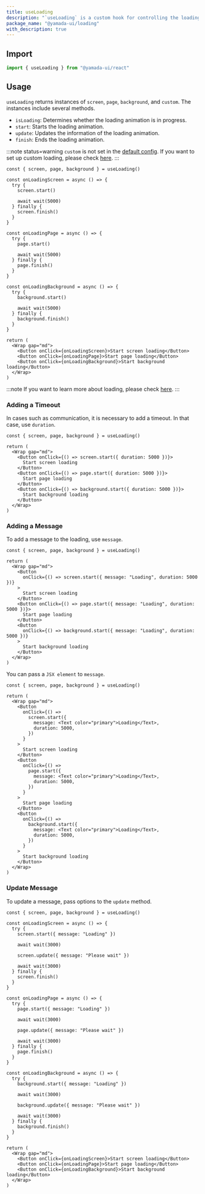 ```yaml
---
title: useLoading
description: "`useLoading` is a custom hook for controlling the loading of the application."
package_name: "@yamada-ui/loading"
with_description: true
---
```


## Import

```ts
import { useLoading } from "@yamada-ui/react"
```

## Usage

`useLoading` returns instances of `screen`, `page`, `background`, and `custom`. The instances include several methods.

- `isLoading`: Determines whether the loading animation is in progress.
- `start`: Starts the loading animation.
- `update`: Updates the information of the loading animation.
- `finish`: Ends the loading animation.

:::note status=warning
`custom` is not set in the [default config](/styled-system/configure/default-config). If you want to set up custom loading, please check [here](#Using-Custom-Components).
:::

```tsx functional=true
const { screen, page, background } = useLoading()

const onLoadingScreen = async () => {
  try {
    screen.start()

    await wait(5000)
  } finally {
    screen.finish()
  }
}

const onLoadingPage = async () => {
  try {
    page.start()

    await wait(5000)
  } finally {
    page.finish()
  }
}

const onLoadingBackground = async () => {
  try {
    background.start()

    await wait(5000)
  } finally {
    background.finish()
  }
}

return (
  <Wrap gap="md">
    <Button onClick={onLoadingScreen}>Start screen loading</Button>
    <Button onClick={onLoadingPage}>Start page loading</Button>
    <Button onClick={onLoadingBackground}>Start background loading</Button>
  </Wrap>
)
```

:::note
If you want to learn more about loading, please check [here](/styled-system/loading).
:::

### Adding a Timeout

In cases such as communication, it is necessary to add a timeout. In that case, use `duration`.

```tsx functional=true
const { screen, page, background } = useLoading()

return (
  <Wrap gap="md">
    <Button onClick={() => screen.start({ duration: 5000 })}>
      Start screen loading
    </Button>
    <Button onClick={() => page.start({ duration: 5000 })}>
      Start page loading
    </Button>
    <Button onClick={() => background.start({ duration: 5000 })}>
      Start background loading
    </Button>
  </Wrap>
)
```

### Adding a Message

To add a message to the loading, use `message`.

```tsx functional=true
const { screen, page, background } = useLoading()

return (
  <Wrap gap="md">
    <Button
      onClick={() => screen.start({ message: "Loading", duration: 5000 })}
    >
      Start screen loading
    </Button>
    <Button onClick={() => page.start({ message: "Loading", duration: 5000 })}>
      Start page loading
    </Button>
    <Button
      onClick={() => background.start({ message: "Loading", duration: 5000 })}
    >
      Start background loading
    </Button>
  </Wrap>
)
```

You can pass a `JSX element` to `message`.

```tsx functional=true
const { screen, page, background } = useLoading()

return (
  <Wrap gap="md">
    <Button
      onClick={() =>
        screen.start({
          message: <Text color="primary">Loading</Text>,
          duration: 5000,
        })
      }
    >
      Start screen loading
    </Button>
    <Button
      onClick={() =>
        page.start({
          message: <Text color="primary">Loading</Text>,
          duration: 5000,
        })
      }
    >
      Start page loading
    </Button>
    <Button
      onClick={() =>
        background.start({
          message: <Text color="primary">Loading</Text>,
          duration: 5000,
        })
      }
    >
      Start background loading
    </Button>
  </Wrap>
)
```

### Update Message

To update a message, pass options to the `update` method.

```tsx functional=true
const { screen, page, background } = useLoading()

const onLoadingScreen = async () => {
  try {
    screen.start({ message: "Loading" })

    await wait(3000)

    screen.update({ message: "Please wait" })

    await wait(3000)
  } finally {
    screen.finish()
  }
}

const onLoadingPage = async () => {
  try {
    page.start({ message: "Loading" })

    await wait(3000)

    page.update({ message: "Please wait" })

    await wait(3000)
  } finally {
    page.finish()
  }
}

const onLoadingBackground = async () => {
  try {
    background.start({ message: "Loading" })

    await wait(3000)

    background.update({ message: "Please wait" })

    await wait(3000)
  } finally {
    background.finish()
  }
}

return (
  <Wrap gap="md">
    <Button onClick={onLoadingScreen}>Start screen loading</Button>
    <Button onClick={onLoadingPage}>Start page loading</Button>
    <Button onClick={onLoadingBackground}>Start background loading</Button>
  </Wrap>
)
```
